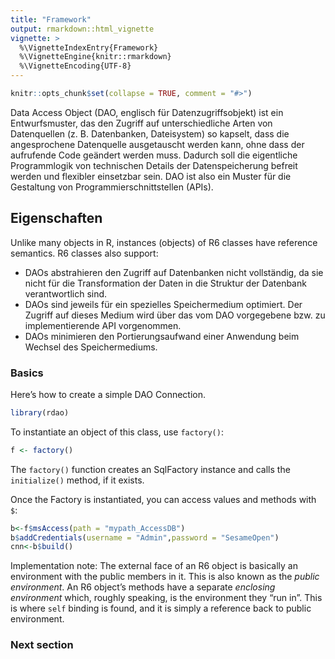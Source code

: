 ```yaml
---
title: "Framework"
output: rmarkdown::html_vignette
vignette: >
  %\VignetteIndexEntry{Framework}
  %\VignetteEngine{knitr::rmarkdown}
  %\VignetteEncoding{UTF-8}
---
```


```r
knitr::opts_chunk$set(collapse = TRUE, comment = "#>")
```

Data Access Object (DAO, englisch für Datenzugriffsobjekt) ist ein Entwurfsmuster, das den Zugriff auf unterschiedliche Arten von Datenquellen (z. B. Datenbanken, Dateisystem) so kapselt, dass die angesprochene Datenquelle ausgetauscht werden kann, ohne dass der aufrufende Code geändert werden muss. Dadurch soll die eigentliche Programmlogik von technischen Details der Datenspeicherung befreit werden und flexibler einsetzbar sein. DAO ist also ein Muster für die Gestaltung von Programmierschnittstellen (APIs). 

## Eigenschaften

Unlike many objects in R, instances (objects) of R6 classes have reference semantics. R6 classes also support:

* DAOs abstrahieren den Zugriff auf Datenbanken nicht vollständig, da sie nicht für die Transformation der Daten in die Struktur der Datenbank verantwortlich sind.
* DAOs sind jeweils für ein spezielles Speichermedium optimiert. Der Zugriff auf dieses Medium wird über das vom DAO vorgegebene bzw. zu implementierende API vorgenommen.
* DAOs minimieren den Portierungsaufwand einer Anwendung beim Wechsel des Speichermediums.


### Basics

Here's how to create a simple DAO Connection. 

```r
library(rdao)

```

To instantiate an object of this class, use `factory()`:

```r
f <- factory()
```

The `factory()` function creates an SqlFactory instance and calls the `initialize()` method, if it exists.

Once the Factory is instantiated, you can access values and methods with `$`:

```r
b<-f$msAccess(path = "mypath_AccessDB")
b$addCredentials(username = "Admin",password = "SesameOpen")
cnn<-b$build()
```

Implementation note: The external face of an R6 object is basically an environment with the public members in it. This is also known as the *public environment*. An R6 object's methods have a separate *enclosing environment* which, roughly speaking, is the environment they "run in". This is where `self` binding is found, and it is simply a reference back to public environment.

### Next section
